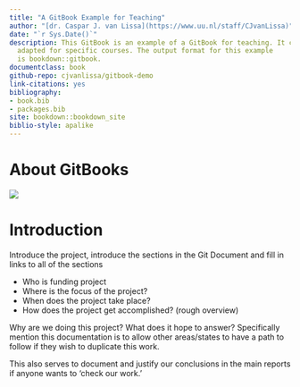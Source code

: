 ```yaml
--- 
title: "A GitBook Example for Teaching"
author: "[dr. Caspar J. van Lissa](https://www.uu.nl/staff/CJvanLissa)"
date: "`r Sys.Date()`"
description: This GitBook is an example of a GitBook for teaching. It can be 
  adapted for specific courses. The output format for this example
  is bookdown::gitbook.
documentclass: book
github-repo: cjvanlissa/gitbook-demo
link-citations: yes
bibliography:
- book.bib
- packages.bib
site: bookdown::bookdown_site
biblio-style: apalike
---
```


<!--"Using GitBooks to create Open course materials"-->
# About GitBooks

![](./img/using_gitbook.jpeg)





# Introduction

Introduce the project, introduce the sections in the Git Document and fill in links to all of the sections

- Who is funding project 
- Where is the focus of the project? 
- When does the project take place? 
- How does the project get accomplished? (rough overview)

Why are we doing this project? What does it hope to answer? 
Specifically mention this documentation is to allow other areas/states to have a path to follow if they wish to duplicate this work.

This also serves to document and justify our conclusions in the main reports if anyone wants to 'check our work.'
